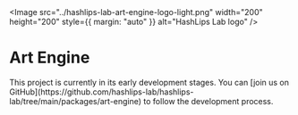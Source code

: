 
<br />
<br />

<Image
  src="../hashlips-lab-art-engine-logo-light.png"
  width="200"
  height="200"
  style={{ margin: "auto" }}
  alt="HashLips Lab logo"
/>

# Art Engine

<Callout type="info">
  This project is currently in its early development stages. You can [join us on
  GitHub](https://github.com/hashlips-lab/hashlips-lab/tree/main/packages/art-engine)
  to follow the development process.
</Callout>
